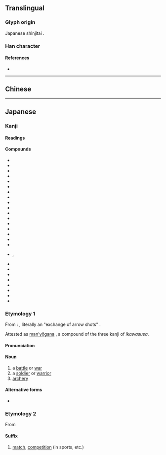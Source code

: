 {{character info/new}}
{{also|戰|战}}
==Translingual==
{{Han simplified forms|戰|戦|战}}

===Glyph origin===
Japanese shinjitai {{Han simp|戰|f=單|t=単}}.

===Han character===
{{Han char|rn=62|rad=戈|as=09|sn=13|four=93450|canj=FJI|ids=⿰単戈}}

====References====
* {{Han ref|kx=0413.241|dkj=11631|dj=0756.230|hdz=21409.041|uh=6226}}

----

==Chinese==
{{zh-see|戰|v}}

----

==Japanese==

===Kanji===
{{ja-kanji|grade=4|rs=戈08|kyu=戰}}

====Readings====
{{ja-readings
|goon=せん
|kanon=せん
|kun=いくさ-, たたか-い<たたか-ひ, たたか-う<たたか-ふ, おのの-き<をのの-き, おのの-く<をのの-く, そよ-ぎ, そよ-ぐ, そよ-がす, わなな-く
}}

====Compounds====
{{der-top|Compounds}}
* {{ja-r|休%戦|きゅう%せん|[[truce]]}}
* {{ja-r|作%戦|さく%せん|[[military]] [[operation]]}}
* {{ja-r|戦%意|せん%い|[[fighting]] [[spirit]]}}
* {{ja-r|戦%役|せん%えき}}
* {{ja-r|戦%禍|せん%か|war [[damage]]}}
* {{ja-r|戦%記|せん%き|war [[chronicle]]}}
* {{ja-r|戦%況|せん%きょう|war [[situation]]}}
* {{ja-r|戦%国%時%代|せん%ごく%じ%だい|[[w:Sengoku period|Sengoku period]]}}
* {{ja-r|戦%士|せん%し|[[soldier]]}}
* {{ja-r|戦%死|せん%し|[[death]] in war}}
* {{ja-r|戦%術|せん%じゅつ|[[tactic]], [[tactics]]}}
* {{ja-r|戦%勝|せん%しょう|[[victory]], [[triumph]]}}
* {{ja-r|戦%車|せん%しゃ|[[tank]]}}
* {{ja-r|戦%前|せん%ぜん|[[pre-war]]}}
* {{ja-r|戦%場|せん%じょう|[[battlefield]]}}
* {{ja-r|戦%陣|せん%じん}}
* {{ja-r|戦%線|せん%せん|[[frontline]]}}
* {{ja-r|戦%戦%恐%恐|せん%せん%きょう%きょう}}, {{ja-r|戦%々%恐%々|せん%せん%きょう%きょう}}
* {{ja-r|戦%争|せん%そう|[[war]]}}
* {{ja-r|戦%隊|せん%たい|[[military]] [[squadron]]}}
* {{ja-r|戦%闘|せん%とう|[[battle]], [[combat]]}}
* {{ja-r|戦%闘%機|せん%とう%き|[[fighter plane]]}}
* {{ja-r|戦%法|せん%ぽう|[[tactic]]}}
* {{ja-r|戦%没|せん%ぼつ|death in war}}
* {{ja-r|戦%慄|せん%りつ|[[shudder]]}}
* {{ja-r|戦%略|せん%りゃく|[[strategy]]}}
{{der-bottom}}

===Etymology 1===
{{ja-kanjitab|いくさ|yomi=kun}}
From {{attention|ja|Old Japanese?}} {{ja-r|射%交はす矢|い%かはすさ|rom=ikawasusa}}: {{ja-compound|射る|いる|交わす|かわす|矢|さ|t1=to shoot|t2=to exchange|t3=[[w:Ya (arrow)|arrow]]}}, literally an "exchange of arrow shots" {{rfv-etymology|ja}}.

Attested as [[万葉仮名#Japanese|man'yōgana]] {{ja-l|射交矢}}, a compound of the three kanji of ''ikawasusa''.

====Pronunciation====

====Noun====
{{ja-noun|いくさ|kyu=戰}}

# a [[battle]] or [[war]]
# a [[soldier]] or [[warrior]]
# [[archery]]

====Alternative forms====
* {{m|ja|軍}}

===Etymology 2===
From {{etyl|ltc|ja|sort=せん}} {{m|ltc|戰|tr=tsienh|pos=reconstructed by some linguists as {{IPAchar|/t͡ɕiᴇnH/}}}}

====Suffix====
{{ja-pos|せん|suffix|kyu=戰}}

# [[match]], [[competition]] (in sports, etc.)